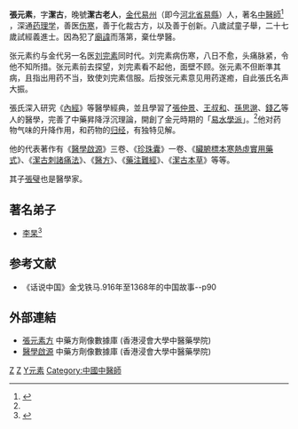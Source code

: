 '''張元素'''{{BD|1151年||1234年||}}，字'''潔古'''，晚號'''潔古老人'''，[[金朝|金代]][[易州|易州]]（即今[[河北省|河北省]][[易縣|易縣]]）人，著名[[中醫師|中醫師]]<ref name="r1">{{cite web|url=http://ejournal.nricm.edu.tw/nricm2/pages/show.php?qry_dtnbr=23&qry_dsnbr=489|title=醫藥學家傳記 張元素|publisher=國立中國醫藥研究所|access-date=2008-06-15|archive-url=https://web.archive.org/web/20081219202511/http://ejournal.nricm.edu.tw/nricm2/pages/show.php?qry_dtnbr=23&qry_dsnbr=489|archive-date=2008-12-19|dead-url=yes}}</ref>
，深通[[药理学|药理学]]，善医[[傷寒_(中醫)|伤寒]]，善于化裁古方，以及善于创新。八歲試童子舉，二十七歲試經義進士。因為犯了[[廟諱|廟諱]]而落第，棄仕學醫。

张元素约与金代另一名医[[刘完素|刘完素]]同时代。刘完素病伤寒，八日不愈，头痛脉紧，令他不知所措。张元素前去探望，刘完素看不起他，面壁不顾。张元素不但断準其病，且指出用药不当，致使刘完素信服。后按张元素意见用药遂癒，自此張氏名声大振。

張氏深入研究《[[內經|內經]]》等醫學經典，並且學習了[[張仲景|張仲景]]、[[王叔和|王叔和]]、[[孫思邈|孫思邈]]、[[錢乙|錢乙]]等人的醫學，完善了中藥昇降浮沉理論，開創了金元時期的「[[易水學派|易水學派]]」。<ref name="r1" />他对药物气味的升降作用，和药物的[[归经|归经]]，有独特见解。

他的代表著作有《[[醫學啟源|醫學啟源]]》三卷、《[[珍珠囊|珍珠囊]]》一卷、《[[臟腑標本寒熱虛實用藥式|臟腑標本寒熱虛實用藥式]]》、《[[潔古刺諸痛法|潔古刺諸痛法]]》、《[[醫方|醫方]]》、《[[藥注難經|藥注難經]]》、《[[潔古本草|潔古本草]]》等等。

其子[[張璧|張璧]]也是醫學家。

==著名弟子==
*[[李杲|李杲]]<ref>{{cite web|url=http://www.nricm.edu.tw/web66/_file/1394/upload/21614/14/14-2-01.PDF|title=李東垣婦科學術思想之研究|publisher=國立中國醫藥研究所|deadurl=yes|archiveurl=https://web.archive.org/web/20070709184944/http://www.nricm.edu.tw/web66/_file/1394/upload/21614/14/14-2-01.PDF|archivedate=2007-07-09}}</ref>

==参考文献==
<div class="references-small">
<references />
</div>
*《话说中国》金戈铁马.916年至1368年的中国故事--p90

==外部連結==
* [https://sys02.lib.hkbu.edu.hk/cmfid/index.asp?query=all%2Ccontains%2C%E5%BC%B5%E5%85%83%E7%B4%A0%E6%96%B9&facet=type_&lang=cht    張元素方] {{Wayback|url=https://sys02.lib.hkbu.edu.hk/cmfid/index.asp?query=all%2Ccontains%2C%E5%BC%B5%E5%85%83%E7%B4%A0%E6%96%B9&facet=type_&lang=cht |date=20210624204623 }} 中藥方劑像數據庫  (香港浸會大學中醫藥學院) {{zh}}{{en}} 
* [https://sys02.lib.hkbu.edu.hk/cmfid/index.asp?query=all%2Ccontains%2C%E9%86%AB%E5%AD%B8%E5%95%9F%E6%BA%90&facet=type_&lang=cht    醫學啟源] {{Wayback|url=https://sys02.lib.hkbu.edu.hk/cmfid/index.asp?query=all%2Ccontains%2C%E9%86%AB%E5%AD%B8%E5%95%9F%E6%BA%90&facet=type_&lang=cht |date=20210624211725 }} 中藥方劑像數據庫  (香港浸會大學中醫藥學院) {{zh}}{{en}} 


[[Category:金朝醫學家|Z]]
[[Category:易县人|Z]]
[[Category:张姓|Y元素]]
[[Category:中國中醫師|Category:中國中醫師]]